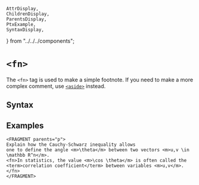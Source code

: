     AttrDisplay,
    ChildrenDisplay,
    ParentsDisplay,
    PtxExample,
    SyntaxDisplay,
} from "../../../components";

# `<fn>`

The `<fn>` tag is used to make a simple footnote. If you need to make a more
complex comment, use [`<aside>`](./aside) instead.

## Syntax

<SyntaxDisplay name="fn" />

## Examples

```ptx-example
<FRAGMENT parents="p">
Explain how the Cauchy-Schwarz inequality allows
one to define the angle <m>\theta</m> between two vectors <m>u,v \in \mathbb R^n</m>.
<fn>In statistics, the value <m>\cos \theta</m> is often called the
<term>correlation coefficient</term> between variables <m>u,v</m>.</fn>
</FRAGMENT>
```
